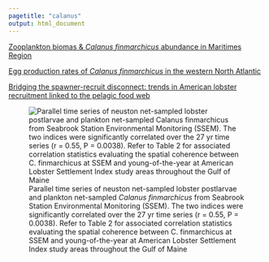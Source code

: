 ```yaml
---
pagetitle: "calanus"
output: html_document
---
```


[Zooplankton biomas & *Calanus finmarchicus* abundance in Maritimes Region](https://waves-vagues.dfo-mpo.gc.ca/library-bibliotheque/347246.pdf)

[Egg production rates of *Calanus finmarchicus* in the western North Atlantic](https://cdnsciencepub.com/doi/pdf/10.1139/f99-278)

[Bridging the spawner-recruit disconnect: trends in American lobster recruitment linked to the pelagic food web](https://docserver.ingentaconnect.com/deliver/connect/umrsmas/00074977/v94n3/s14.pdf?expires=1661348156&id=0000&titleid=10983&checksum=08B3F978A54CF172543E5D1E1FA764A6&host=https://www.ingentaconnect.com)

![Parallel time series of neuston net-sampled lobster postlarvae and plankton net-sampled *Calanus finmarchicus* from Seabrook Station Environmental Monitoring (SSEM). The two indices were significantly correlated over the 27 yr time series (r = 0.55, P = 0.0038). Refer to Table 2 for associated correlation statistics evaluating the spatial coherence between C. finmarchicus at SSEM and young-of-the-year at American Lobster Settlement Index study areas throughout the Gulf of Maine](calanustimeseries.PNG)
